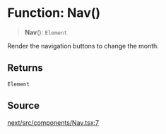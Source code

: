 # Function: Nav()

> **Nav**(): `Element`

Render the navigation buttons to change the month.

## Returns

`Element`

## Source

[next/src/components/Nav.tsx:7](https://github.com/gpbl/react-day-picker/blob/86f49ff11/next/src/components/Nav.tsx#L7)
